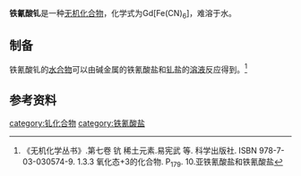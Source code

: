 {{Chembox
|   Name = 铁氰酸钆
|CustomizedImage=[[File:Gd3+.svg|64px]][[File:HexacyanidoferratIII_2.svg|171px]] 
|   IUPACName = Gadolinium(III) hexacyanoferrate(III)
|   OtherNames = 铁氰化钆
| Section1 = {{Chembox Identifiers
|   CASNo = 35706-00-4
|   CASNo_Ref = {{cascite|correct|CAS}}
|   RTECS = 
  }}
| Section2 = {{Chembox Properties
|   Formula = Gd[Fe(CN)<sub>6</sub>]
|   MolarMass = 369.206
|   Appearance = 暗红色固体<ref name=Rietman>E. A. Rietman. Some physical and chemical properties of the anhydrous rare earth hexacyanoferrates (II and III). ''Journal of Materials Science Letters'', 1986, 5(2), pp 231–23. DOI: 10.1007/BF01672060</ref>
|   Density = 
|   Solubility = 难溶
|   MeltingPt = 
|   BoilingPt = 
  }}
| Section3 = {{Chembox Structure
|   Coordination = 
|   CrystalStruct = 
  }}
| Section7 = {{Chembox Hazards
|   MainHazards = 
|   RPhrases =
|   SPhrases = 
  }}
| Section8 = {{Chembox Related
|   OtherCations = [[铁氰酸钕|铁氰酸钕]]<br />[[铁氰酸钐|铁氰酸钐]]<br />[[铁氰酸镝|铁氰酸镝]]
  }}
}}

'''铁氰酸钆'''是一种[[无机化合物|无机化合物]]，化学式为Gd[Fe(CN)<sub>6</sub>]，难溶于水。
==制备==
铁氰酸钆的[[水合物|水合物]]可以由碱金属的铁氰酸盐和[[钆|钆]]盐的[[溶液|溶液]]反应得到。<ref name=wj>《无机化学丛书》.第七卷 钪 稀土元素.易宪武 等. 科学出版社. ISBN 978-7-03-030574-9. 1.3.3 氧化态+3的化合物. P<sub>179</sub>. 10.亚铁氰酸盐和铁氰酸盐</ref>
==参考资料==
{{reflist}}

{{钆化合物}}
{{铁氰酸盐}}
[[category:钆化合物|category:钆化合物]]
[[category:铁氰酸盐|category:铁氰酸盐]]